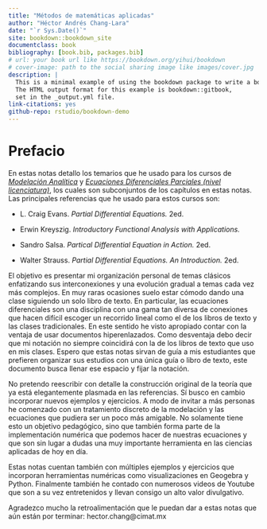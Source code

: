 ```yaml
--- 
title: "Métodos de matemáticas aplicadas"
author: "Héctor Andrés Chang-Lara"
date: "`r Sys.Date()`"
site: bookdown::bookdown_site
documentclass: book
bibliography: [book.bib, packages.bib]
# url: your book url like https://bookdown.org/yihui/bookdown
# cover-image: path to the social sharing image like images/cover.jpg
description: |
  This is a minimal example of using the bookdown package to write a book.
  The HTML output format for this example is bookdown::gitbook,
  set in the _output.yml file.
link-citations: yes
github-repo: rstudio/bookdown-demo
---
```


# Prefacio {-}

En estas notas detallo los temarios que he usado para los cursos de [*Modelación Analítica*](http://personal.cimat.mx:8181/~hector.chang/mod_anal21/) y [*Ecuaciones Diferenciales Parciales (nivel licenciatura)*](http://personal.cimat.mx:8181/~hector.chang/edp_22/), los cuales son subconjuntos de los capítulos en estas notas. Las principales referencias que he usado para estos cursos son:

* L. Craig Evans. *Partial Differential Equations.* 2ed.

* Erwin Kreyszig. *Introductory Functional Analysis with Applications.*

* Sandro Salsa. *Partical Differential Equation in Action.* 2ed. 

* Walter Strauss. *Partial Differential Equations. An Introduction.* 2ed.

El objetivo es presentar mi organización personal de temas clásicos enfatizando sus interconexiones y una evolución gradual a temas cada vez más complejos. En muy raras ocasiones suelo estar cómodo dando una clase siguiendo un solo libro de texto. En particular, las ecuaciones diferenciales son una disciplina con una gama tan diversa de conexiones que hacen difícil escoger un recorrido lineal como el de los libros de texto y las clases tradicionales. En este sentido he visto apropiado contar con la ventaja de usar documentos hiperenlazados. Como desventaja debo decir que mi notación no siempre coincidirá con la de los libros de texto que uso en mis clases. Espero que estas notas sirvan de guía a mis estudiantes que prefieren organizar sus estudios con una única guía o libro de texto, este documento busca llenar ese espacio y fijar la notación.

No pretendo reescribir con detalle la construcción original de la teoría que ya está elegantemente plasmada en las referencias. Sí busco en cambio incorporar nuevos ejemplos y ejercicios. A modo de invitar a más personas he comenzado con un tratamiento discreto de la modelación y las ecuaciones que pudiera ser un poco más amigable. No solamente tiene esto un objetivo pedagógico, sino que también forma parte de la implementación numérica que podemos hacer de nuestras ecuaciones y que son sin lugar a dudas una muy importante herramienta en las ciencias aplicadas de hoy en día.

Estas notas cuentan también con múltiples ejemplos y ejercicios que incorporan herramientas numéricas como visualizaciones en Geogebra y Python. Finalmente también he contado con numerosos videos de Youtube que son a su vez entretenidos y llevan consigo un alto valor divulgativo.

Agradezco mucho la retroalimentación que le puedan dar a estas notas que aún están por terminar: hector.chang\@cimat.mx